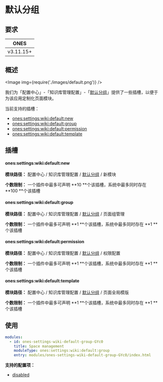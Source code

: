 
# 默认分组

## 要求

|   ONES    |
| :-------: |
| v3.11.15+ |

## 概述

<Image img={require('./images/default.png')} />

我们为「配置中心」-「知识库管理配置」-「[默认分组](../../index.mdx#slot-hierarchy)」提供了一些插槽，以便于为该应用定制化页面模块。

当前支持的插槽：

- [ones:settings:wiki:default:new](#onessettingswikidefaultnew)
- [ones:settings:wiki:default:group](#onessettingswikidefaultgroup)
- [ones:settings:wiki:default:permission](#onessettingswikidefaultpermission)
- [ones:settings:wiki:default:template](#onessettingswikidefaulttemplate)

## 插槽

#### ones:settings:wiki:default:new

**模块路径：** 配置中心 / 知识库管理配置 / [默认分组](../../index.mdx#slot-hierarchy) / 新模块

**个数限制：** 一个插件中最多可声明 **10 **个该插槽，系统中最多同时存在 **100 **个该插槽

#### ones:settings:wiki:default:group

**模块路径：** 配置中心 / 知识库管理配置 / [默认分组](../../index.mdx#slot-hierarchy) / 页面组管理

**个数限制：** 一个插件中最多可声明 **1 **个该插槽，系统中最多同时存在 **1 **个该插槽

#### ones:settings:wiki:default:permission

**模块路径：** 配置中心 / 知识库管理配置 / [默认分组](../../index.mdx#slot-hierarchy) / 权限配置

**个数限制：** 一个插件中最多可声明 **1 **个该插槽，系统中最多同时存在 **1 **个该插槽

#### ones:settings:wiki:default:template

**模块路径：** 配置中心 / 知识库管理配置 / [默认分组](../../index.mdx#slot-hierarchy) / 页面全局模版

**个数限制：** 一个插件中最多可声明 **1 **个该插槽，系统中最多同时存在 **1 **个该插槽

## 使用

```yaml
modules:
  - id: ones-settings-wiki-default-group-GYc0
    title: Space management
    moduleType: ones:settings:wiki:default:group
    entry: modules/ones-settings-wiki-default-group-GYc0/index.html
```

**支持的配置项：**

- [disabled](../../../../../../reference/config/plugin.yaml#disabled)
